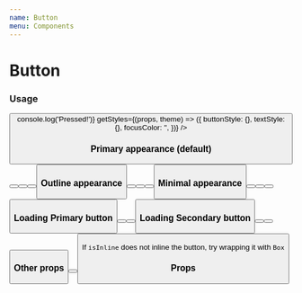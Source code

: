 ```yaml
---
name: Button
menu: Components
---
```



# Button

### Usage

<Playground>
  <Button
    color="primary"
    appearance="primary"
    size="large"
    isLoading={false}
    isActive={false}
    isDisabled={false}
    isInline={false}
    iconBefore={null}
    iconAfter={null}
    iconLoading={null}
    title="Usage"
    onPress={() => console.log('Pressed!')}
    getStyles={(props, theme) => ({
      buttonStyle: {},
      textStyle: {},
      focusColor: '',
    })}
  />
</Playground>

### Primary appearance (default)

<Playground>
  <Button color="default" title="Default" />
  <Button color="primary" title="Primary" />
  <Button color="secondary" title="Secondary" />
  <Button color="danger" title="Danger" />
</Playground>

### Outline appearance

<Playground>
  <Button appearance="outline" color="default" title="Default" />
  <Button appearance="outline" color="primary" title="Primary" />
  <Button appearance="outline" color="secondary" title="Secondary" />
  <Button appearance="outline" color="danger" title="Danger" />
</Playground>

### Minimal appearance

<Playground>
  <Button appearance="minimal" color="default" title="Default" />
  <Button appearance="minimal" color="primary" title="Primary" />
  <Button appearance="minimal" color="secondary" title="Secondary" />
  <Button appearance="minimal" color="danger" title="Danger" />
</Playground>

### Loading Primary button

<Playground>
  <Button isLoading appearance="primary" color="primary" title="Default" />
  <Button isLoading appearance="outline" color="primary" title="Primary" />
  <Button isLoading appearance="minimal" color="primary" title="Secondary" />
</Playground>

### Loading Secondary button

<Playground>
  <Button isLoading appearance="primary" color="secondary" title="Default" />
  <Button isLoading appearance="outline" color="secondary" title="Primary" />
  <Button isLoading appearance="minimal" color="secondary" title="Secondary" />
</Playground>

### Other props

<Playground>
  <Box>
    <Button isInline color="primary" title="Inline" />
    <Button isDisabled color="primary" title="Disabled" />
  </Box>
</Playground>

If `isInline` does not inline the button, try wrapping it with `Box`

### Props

<Props of={Button} />
